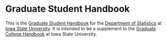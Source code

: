 # Graduate Student Handbook {.unnumbered}

This is the 
[Graduate Student Handbook](https://isustatistics.github.io/graduate_handbook/) for the 
[Department of Statistics](https://www.stat.iastate.edu/)
at 
[Iowa State University](https://www.iastate.edu/).
It is intended to be a supplement to the 
[Graduate College Handbook](https://www.grad-college.iastate.edu/handbook/)
at Iowa State University. 